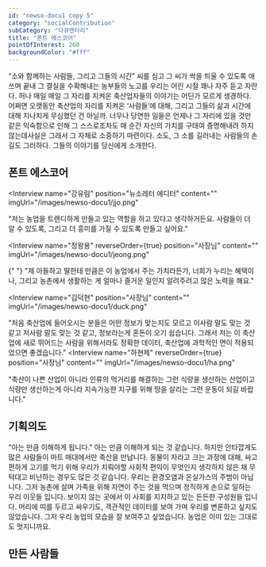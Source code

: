 ```yaml
---
id: "newso-docu1 copy 5"
category: "socialContribution"
subCategory: "다큐멘터리"
title: "폰트 에스코어"
pointOfInterest: 260
backgroundColor: "#fff"
---
```


<div className={"font-score"}>
“소와 함께하는 사람들, 그리고 그들의 시간” 씨를 심고 그 씨가 싹을 틔울 수 있도록
애쓰며 끝내 그 결실을 수확해내는 농부들의 노고를 우리는 어린 시절 꽤나 자주 듣고
자란다. 허나 매일 매일 그 자리를 지켜온 축산업자들의 이야기는 어딘가 모르게
생경하다. 어쩌면 오랫동안 축산업의 자리를 지켜온 ‘사람들’에 대해, 그리고 그들의
삶과 시간에 대해 지나치게 무심했던 건 아닐까. 너무나 당연한 일들은 언제나 그
자리에 있을 것만 같은 익숙함으로 인해 그 스스로조차도 매 순간 자신의 가치를
구태여 증명해내려 하지 않는데사실은 그래서 그 자체로 소중하기 마련이다. 소도, 그
소를 길러내는 사람들의 손길도 그러하다. 그들의 이야기를 당신에게 소개한다.

## 폰트 에스코어

<Interview
  name="강유림"
  position="뉴소레터 에디터"
  content=""
  imgUrl="/images/newso-docu1/jjo.png"
>
  "저는 농업을 트렌디하게 만들고 있는 역할을 하고 있다고 생각하거든요. 사람들이
  더 알 수 있도록, 그리고 더 흥미를 가질 수 있도록 만들고 싶어요."
</Interview>

<Interview
  name="정왕용"
  reverseOrder={true}
  position="사장님"
  content=""
  imgUrl="/images/newso-docu1/jeong.png"
>
  {" "}
  "제 아들하고 딸한테 만큼은 이 농업에서 주는 가치라든가, 너희가 누리는 혜택이나,
  그리고 농촌에서 생활하는 게 얼마나 즐거운 일인지 알려주려고 많은 노력을 해요."
</Interview>

<Interview
  name="김덕현"
  position="사장님"
  content=""
  imgUrl="/images/newso-docu1/duck.png"
>
  "처음 축산업에 들어오시는 분들은 어떤 정보가 맞는지도 모르고 이사람 말도 맞는
  것 같고 저사람 말도 맞는 것 같고, 정보라는게 혼돈이 오기 쉽습니다. 그래서 저는
  이 축산업에 새로 뛰어드는 사람을 위해서라도 정확한 데이터, 축산업에 과학적인
  면이 적용되었으면 좋겠습니다."
</Interview>
<Interview
  name="하현제"
  reverseOrder={true}
  position="사장님"
  content=""
  imgUrl="/images/newso-docu1/ha.png"
>
  "축산이 나쁜 산업이 아니라 인류의 먹거리를 해결하는 그런 식량을 생산하는
  산업이고 식량만 생산하는게 아니라 지속가능한 지구를 위해 땅을 살리는 그런
  운동이 되길 바랍니다."
</Interview>

## 기획의도

"아는 만큼 이해하게 됩니다."
아는 만큼 이해하게 되는 것 같습니다. 하지만 안타깝게도 많은 사람들이 마트
매대에서만 축산을 만납니다. 동물이 자라고 크는 과정에 대해, 싸고 편하게 고기를
먹기 위해 우리가 치뤄야할 사회적 편익이 무엇인지 생각하지 않은 채 무턱대고
비난하는 경우도 많은 것 같습니다. 우리는 환경오염과 온실가스의 주범이
아닙니다. 그저 농촌에 살며 가족을 위해 자연이 주는 것을 먹으며 정직하게 손으로
일하는 우리 이웃들 입니다. 보이지 않는 곳에서 이 사회를 지지하고 있는 든든한
구성원들 입니다. 머리에 띠를 두르고 싸우기도, 객관적인 데이터를 보여 가며
우리를 변론하고 싶지도 않았습니다. 그저 우리 농업의 모습을 잘 보여주고
싶었습니다. 농업은 이미 있는 그대로도 멋지니까요.

## 만든 사람들

<MadeBy />

</div>
